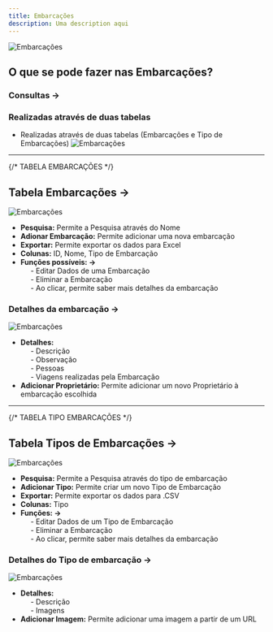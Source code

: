 ```yaml
---
title: Embarcações
description: Uma description aqui
---
```


![Embarcações](./images/Embarcacoes.png "Embarcações")

## O que se pode fazer nas Embarcações?

### Consultas ->

### Realizadas através de duas tabelas

- Realizadas através de duas tabelas (Embarcações e Tipo de Embarcações)
  ![Embarcações](./images/Pagina-embarcacao.png "Embarcações")

---

{/* TABELA EMBARCAÇÕES */}

## Tabela Embarcações ->

![Embarcações](./images/Pagina-embarcacao.png "Embarcações")

- **Pesquisa:** Permite a Pesquisa através do Nome
- **Adionar Embarcação:** Permite adicionar uma nova embarcação
- **Exportar:** Permite exportar os dados para Excel
- **Colunas:** ID, Nome, Tipo de Embarcação
- **Funções possíveis: ->**<br />
  &nbsp;&nbsp;&nbsp;&nbsp; - Editar Dados de uma Embarcação<br />
  &nbsp;&nbsp;&nbsp;&nbsp; - Eliminar a Embarcação<br />
  &nbsp;&nbsp;&nbsp;&nbsp; - Ao clicar, permite saber mais detalhes da embarcação<br />

### Detalhes da embarcação ->

![Embarcações](./images/detalhes-embarcacao.png "Embarcações")

- **Detalhes:**<br />
  &nbsp;&nbsp;&nbsp;&nbsp; - Descrição<br />
  &nbsp;&nbsp;&nbsp;&nbsp; - Observação<br />
  &nbsp;&nbsp;&nbsp;&nbsp; - Pessoas<br />
  &nbsp;&nbsp;&nbsp;&nbsp; - Viagens realizadas pela Embarcação<br />
- **Adicionar Proprietário:** Permite adicionar um novo Proprietário à embarcação escolhida<br />

---

{/* TABELA TIPO EMBARCAÇÕES */}

## Tabela Tipos de Embarcações ->

![Embarcações](./images/Pagina-Tipoembarcacao.png "Embarcações")

- **Pesquisa:** Permite a Pesquisa através do tipo de embarcação
- **Adicionar Tipo:** Permite criar um novo Tipo de Embarcação
- **Exportar:** Permite exportar os dados para .CSV
- **Colunas:** Tipo
- **Funções: ->**<br />
  &nbsp;&nbsp;&nbsp;&nbsp; - Editar Dados de um Tipo de Embarcação<br />
  &nbsp;&nbsp;&nbsp;&nbsp; - Eliminar a Embarcação<br />
  &nbsp;&nbsp;&nbsp;&nbsp; - Ao clicar, permite saber mais detalhes da embarcação<br />

### Detalhes do Tipo de embarcação ->

![Embarcações](./images/detalhes-tipoembarcacao.png "Embarcações")

- **Detalhes:**<br />
  &nbsp;&nbsp;&nbsp;&nbsp; - Descrição<br />
  &nbsp;&nbsp;&nbsp;&nbsp; - Imagens<br />
- **Adicionar Imagem:** Permite adicionar uma imagem a partir de um URL<br />
